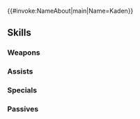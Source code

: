 {{#invoke:NameAbout|main|Name=Kaden}}{{HeroPage Tabs}}
{{Hero Infobox
|Name=Kaden
|Title=Kitsune Braggart
|GrowthModifier=
|WeaponType=Green Beast
|Origin=Fire Emblem Fates
|Gender=Male
|MoveType=Cavalry
|actorJP=高橋勇太
|actorEN=Max Mittelman
|artist=久杉トク
|additionDate=February 20, 2019
|releaseDate=February 20, 2019
|poolDate=March 8, 2019
|randomStartTime=2019-03-20T07:00:00Z
|poolRarities=5
|TagID=ニシキ
|InternalID=346
|Properties=specRate_202108
|cv1=11
|cv2=400500
|description=The chief of a hidden village of kitsune. He has absolute confidence in the beauty of his fur. Appears in Fire Emblem Fates.
}}
{{Stats Page
|Lv1HP=16|Lv1ATK=8|Lv1SPD=10|Lv1DEF=6|Lv1RES=6
|GRHP=50|GRATK=55|GRSPD=60|GRDEF=45|GRRES=45
}}
==Skills==
===Weapons===
{{Weapons Table
|weapon1=Whelp (Cavalry)
|weapon1Default=1
|weapon1Unlock=1
|weapon2=Yearling (Cavalry)
|weapon2Default=3
|weapon2Unlock=2
|weapon3=Adult (Cavalry)
|weapon3Default=4
|weapon3Unlock=3
|weapon4=Kitsune Fang
|weapon4Default=5
|weapon4Unlock=5
}}
===Assists===
{{Assists Table
|assist1=Pivot
|assist1Default=4
|assist1Unlock=3
}}
===Specials===
{{Specials Table
}}
===Passives===
{{Passives Table
|passiveB1=Spd/Res Link 1
|passiveB2=Spd/Res Link 2
|passiveB3=Spd/Res Link 3
|passiveB1Unlock=3
|passiveB2Unlock=4
|passiveB3Unlock=5
|passiveC1=Spur Atk 1
|passiveC2=Spur Atk 2
|passiveC3=Goad Beasts
|passiveC1Unlock=1
|passiveC2Unlock=2
|passiveC3Unlock=4
}}
{{Heroes Navbox}}